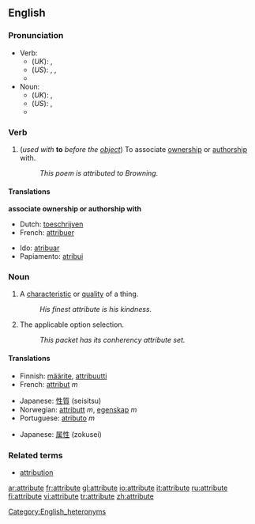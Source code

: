 ==English==
===Pronunciation===
*Verb:
**(''UK''): {{IPA|/ˈætrɪbjuːt/}}, {{SAMPA|/"{trIbju:t/}}
**(''US''): {{AHD|ă'trĭ-byo͞ot}}, {{IPA|/ˈætrɪbjut/}}, {{SAMPA|/"{trIbjut/}}
**{{audio|en-us-attribute-verb.ogg|Audio (US)}}
*Noun:
**(''UK''): {{IPA|/æˈtrɪbjuːt/}}, {{SAMPA|/{"trIbju:t/}}
**(''US''): {{AHD|ă-trĭb'yo͞ot}}, {{IPA|/æˈtrɪbjut/}} {{SAMPA|/{"trIbjut/}}
**{{audio|en-us-attribute-noun.ogg|Audio (US)}}
[[Category:English_heteronyms]]

===Verb===
{{en-verb|attribut|ing}}

#{{transitive}} (''used with'' '''to''' ''before the [[object]]'') To associate [[ownership]] or [[authorship]] with.
#: ''This poem is attributed to Browning.''

====Translations====
'''associate ownership or authorship with'''
{{top}}
*Dutch: [[toeschrijven]]
*French: [[attribuer]]
{{mid}}
*Ido: [[atribuar]]
*Papiamento: [[atribui]]
{{bottom}}

===Noun===
{{en-noun}}

{{rfc|The computing definition contains typos, is unclear and has an example that seems to be for "attribute set" (if there is such a term) rather than "attribute"}}
# A [[characteristic]] or [[quality]] of a thing.
#: ''His finest attribute is his kindness.''
#{{computing}} The applicable option selection.
#: ''This packet has its conherency attribute set.''

====Translations====
{{trans-top|characteristic or quality}}
*Finnish: [[määrite]], [[attribuutti]]
*French: [[attribut]] ''m''
{{trans-mid}}
*Japanese: [[性質]] (seisitsu)
*Norwegian: [[attributt]] ''m'', [[egenskap]] ''m''
*Portuguese: [[atributo]] ''m''
{{trans-bottom}}

{{trans-top|computing: the applicable option selection}}
{{trans-mid}}
*Japanese: [[属性]] (zokusei)
{{trans-bottom}}

===Related terms===
*[[attribution]]

[[ar:attribute]]
[[fr:attribute]]
[[gl:attribute]]
[[io:attribute]]
[[it:attribute]]
[[ru:attribute]]
[[fi:attribute]]
[[vi:attribute]]
[[tr:attribute]]
[[zh:attribute]]